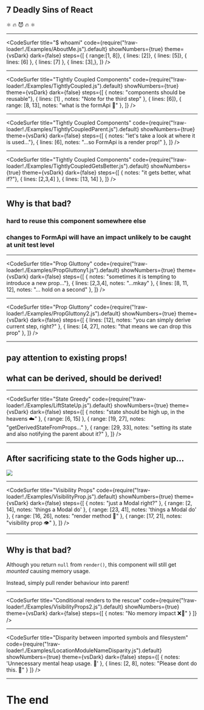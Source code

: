 
## 7 Deadly Sins of React 
⚛ 🔥 😈 🔥 ⚛

---

<CodeSurfer
  title="$ whoami"
  code={require("!raw-loader!./Examples/AboutMe.js").default}
  showNumbers={true}
  theme={vsDark}
  dark={false}
  steps={[
    { range:[1, 8]},
    { lines: [2]},
    { lines: [5]},
    { lines: [6] },
    { lines: [7] },
    { lines: [3],},
  ]}
/>

---

<CodeSurfer
  title="Tightly Coupled Components"
  code={require("!raw-loader!./Examples/TightlyCoupled.js").default}
  showNumbers={true}
  theme={vsDark}
  dark={false}
  steps={[
    { notes: "components should be reusable"},
    { lines: [1] , notes: "Note for the third step" },
    { lines: [6]},
    { range: [8, 13], notes: "what is the formApi 🤔" },
  ]}
/>

---

<CodeSurfer
  title="Tightly Coupled Components"
  code={require("!raw-loader!./Examples/TightlyCoupledParent.js").default}
  showNumbers={true}
  theme={vsDark}
  dark={false}
  steps={[
    { notes: "let's take a look at where it is used..."},
    { lines: [6], notes: "...so FormApi is a render prop!" },
  ]}
/>

---

<CodeSurfer
  title="Tightly Coupled Components"
  code={require("!raw-loader!./Examples/TightlyCoupledGetsBetter.js").default}
  showNumbers={true}
  theme={vsDark}
  dark={false}
  steps={[
    { notes: "it gets better, what if?"},
    { lines: [2,3,4] },
    { lines: [13, 14] },
  ]}
/>

---

## Why is that bad?

### hard to reuse this component somewhere else
### changes to FormApi will have an impact unlikely to be caught at unit test level

---

<CodeSurfer
  title="Prop Gluttony"
  code={require("!raw-loader!./Examples/PropGluttony1.js").default}
  showNumbers={true}
  theme={vsDark}
  dark={false}
  steps={[
    { notes: "sometimes it is tempting to introduce a new prop..."},
    { lines: [2,3,4], notes: "...mkay" },
    { lines: [8, 11, 12], notes: "... hold on a second" },
  ]}
/>

---

<CodeSurfer
  title="Prop Gluttony"
  code={require("!raw-loader!./Examples/PropGluttony2.js").default}
  showNumbers={true}
  theme={vsDark}
  dark={false}
  steps={[
    { lines: [12], notes: "you can simply derive current step, right?" },
    { lines: [4, 27], notes: "that means we can drop this prop" },
  ]}
/>

---

## pay attention to existing props!
## what can be derived, should be derived!

---

<CodeSurfer
  title="State Greedy"
  code={require("!raw-loader!./Examples/LiftStateUp.js").default}
  showNumbers={true}
  theme={vsDark}
  dark={false}
  steps={[
    { notes: "state should be high up, in the heavens ☁️" },
    { range: [6, 15] },
    { range: [19, 27], notes: "getDerivedStateFromProps..." },
    { range: [29, 33], notes: "setting its state and also notifying the parent about it?" },
  ]}
/>

---

<div style={{height: 'auto'}}>
  <h2>After sacrificing state to the Gods higher up...</h2>
  <img style={ {objectFit: "cover", height: "70vh"}} src={'./images/refactor.png'}></img>
</div>

---

<CodeSurfer
  title="Visibility Props"
  code={require("!raw-loader!./Examples/VisibilityProp.js").default}
  showNumbers={true}
  theme={vsDark}
  dark={false}
  steps={[
    { notes: "just a Modal right?" },
    { range: [2, 14], notes: 'things a Modal do' },
    { range: [23, 41], notes: 'things a Modal do' },
    { range: [16, 26], notes: "render method 🔎" },
    { range: [17, 21], notes: "visibility prop 👁️" },
  ]}
/>

---

## Why is that bad?

Although you return `null` from `render()`, this component will still get *mounted* causing memory usage.

Instead, simply pull render behaviour into parent!

---

<CodeSurfer
  title="Conditional renders to the rescue"
  code={require("!raw-loader!./Examples/VisibilityProps2.js").default}
  showNumbers={true}
  theme={vsDark}
  dark={false}
  steps={[
    { notes: "No memory impact ❌🤖" }
  ]}
/>

---

<CodeSurfer
  title="Disparity between imported symbols and filesystem"
  code={require("!raw-loader!./Examples/LocationModuleNameDisparity.js").default}
  showNumbers={true}
  theme={vsDark}
  dark={false}
  steps={[
    { notes: 'Unnecessary mental heap usage. 🧠' },
    { lines: [2, 8], notes: "Please dont do this. 🙏" }
  ]}
/>

---


## <Demo />

# The end